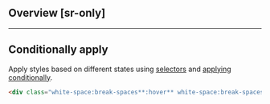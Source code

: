 ## Overview [sr-only]
<Overview/>

---

## Conditionally apply
Apply styles based on different states using [selectors](/guide/state-selectors) and [applying conditionally](/guide/applying-conditionally).
```html
<div class="white-space:break-spaces**:hover** white-space:break-spaces**@sm** white-space:break-spaces**@dark** white-space:break-spaces**@print**">…</div>
```

